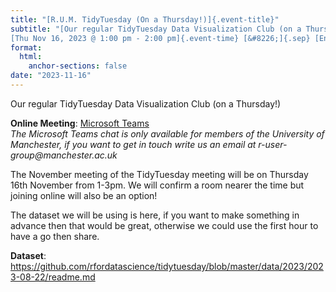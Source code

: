 ```yaml
---
title: "[R.U.M. TidyTuesday (On a Thursday!)]{.event-title}"
subtitle: "[Our regular TidyTuesday Data Visualization Club (on a Thursday!)]{.event-summary} <br> \
[Thu Nov 16, 2023 @ 1:00 pm - 2:00 pm]{.event-time} [&#8226;]{.sep} [Engineering A 1A.010 (University of Manchester) &amp; Online via Microsoft Teams]{.event-location}"
format:
  html:
    anchor-sections: false
date: "2023-11-16"
---
```


<!--
date: "2023-11-16T13:00:00"
date_end: "2023-11-16T14:00:00"
event: R User Group Data Visualization Club
location: Engineering A 1A.010 &amp; Online via Microsoft Teams
publish_date: "2023-11-08T00:00:00"
-->

Our regular TidyTuesday Data Visualization Club (on a Thursday!)

**Online Meeting**: [Microsoft Teams](https://teams.microsoft.com/l/meetup-join/19%3a7067cf1044b243a4a548d19ef38dd4ca%40thread.tacv2/1698325355330?context=%7b%22Tid%22%3a%22c152cb07-614e-4abb-818a-f035cfa91a77%22%2c%22Oid%22%3a%221cfcabd8-8d24-43df-b813-0e99efdb530e%22%7d)  
*The Microsoft Teams chat is only available for members of the University of Manchester, if you want to get in touch write us an email at r-user-group@manchester.ac.uk*

The November meeting of the TidyTuesday meeting will be on Thursday 16th November from 1-3pm. We will confirm a room nearer the time but joining online will also be an option!

The dataset we will be using is here, if you want to make something in advance then that would be great, otherwise we could use the first hour to have a go then share. 

**Dataset**: \
[https://github.com/rfordatascience/tidytuesday/blob/master/data/2023/2023-08-22/readme.md](https://github.com/rfordatascience/tidytuesday/blob/master/data/2023/2023-08-22/readme.md)